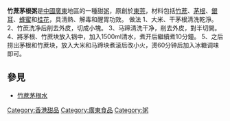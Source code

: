 {{問題條目|
{{Orphan |time=2013-06-13T12:53:47+00:00 }}
{{Unreferenced|time=2013-06-13T12:53:47+00:00 }}
{{globalize}}
{{POV |time=2013-06-13T12:53:47+00:00 }}
}}

'''竹蔗茅根粥'''是[[中國|中國]][[廣東|廣東]]地區的一種甜[[粥|粥]]，原創於[[東莞|東莞]]，材料包括[[竹蔗|竹蔗]]、[[茅根|茅根]]、[[銀耳|銀耳]]、[[蜂蜜|蜂蜜]]和[[桂花|桂花]]，具清熱、解毒和醒胃功效。
做法
1、大米、干茅根清洗乾淨。
2、竹蔗洗净后削去外皮，切成小塊。
3、马蹄清洗干净，削去外皮，對半切開。
4、將茅根、竹蔗块放入锅中，加入1500ml清水，煮开后繼續煮10分鐘。
5、之后捞出茅根和竹蔗块，放入大米和马蹄块煮滚后改小火，燙60分钟后加入冰糖调味即可。

== 參見 ==
* [[竹蔗茅根水|竹蔗茅根水]]

{{食物小作品}}

[[Category:香港甜品|Category:香港甜品]]
[[Category:廣東食品|Category:廣東食品]]
[[Category:粥|Category:粥]]